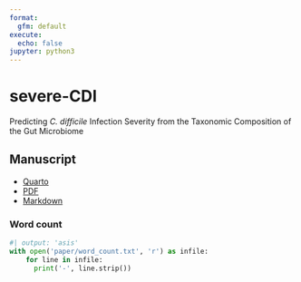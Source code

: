 ```yaml
---
format:
  gfm: default
execute:
  echo: false
jupyter: python3
---
```


# severe-CDI

Predicting _C. difficile_ Infection Severity from the Taxonomic Composition of the Gut Microbiome

## Manuscript

- [Quarto](paper/paper.qmd)
- [PDF](paper/paper.pdf)
- [Markdown](paper/paper-gfm.md)

### Word count

```python
#| output: 'asis'
with open('paper/word_count.txt', 'r') as infile:
    for line in infile:
      print('-', line.strip())
```

